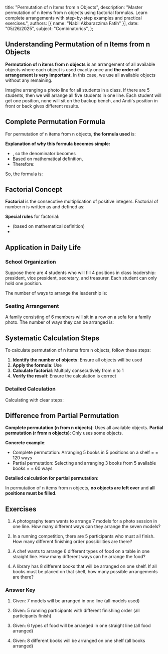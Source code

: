    title: "Permutation of n Items from n Objects",
   description: "Master permutation of n items from n objects using factorial formulas. Learn complete arrangements with step-by-step examples and practical exercises.",
   authors: [{ name: "Nabil Akbarazzima Fatih" }],
   date: "05/26/2025",
   subject: "Combinatorics",
};

## Understanding Permutation of n Items from n Objects

**Permutation of n items from n objects** is an arrangement of all available objects where each object is used exactly once and **the order of arrangement is very important**. In this case, we use all available objects without any remaining.

Imagine arranging a photo line for all students in a class. If there are 5 students, then we will arrange all five students in one line. Each student will get one position, none will sit on the backup bench, and Andi's position in front or back gives different results.

## Complete Permutation Formula

For permutation of n items from n objects, **the formula used** is:

<div className="flex flex-col gap-4">
<BlockMath math="nP_n = \frac{n!}{(n-n)!} = \frac{n!}{0!}" />
</div>

**Explanation of why this formula becomes simple:**
- <InlineMath math="(n-n) = 0" />, so the denominator becomes <InlineMath math="0!" />
- Based on mathematical definition, <InlineMath math="0! = 1" />
- Therefore: <InlineMath math="\frac{n!}{0!} = \frac{n!}{1} = n!" />

So, the formula is:

<div className="flex flex-col gap-4">
<BlockMath math="nP_n = n!" />
</div>

## Factorial Concept

**Factorial** is the consecutive multiplication of positive integers. Factorial of number n is written as <InlineMath math="n!" /> and defined as:

<div className="flex flex-col gap-4">
<BlockMath math="n! = n \times (n-1) \times (n-2) \times \cdots \times 2 \times 1" />
</div>

**Special rules** for factorial:
- <InlineMath math="0! = 1" /> (based on mathematical definition)
- <InlineMath math="1! = 1" />

## Application in Daily Life

### School Organization

Suppose there are 4 students who will fill 4 positions in class leadership: president, vice president, secretary, and treasurer. Each student can only hold one position.

The number of ways to arrange the leadership is:

<div className="flex flex-col gap-4">
<BlockMath math="4P_4 = 4! = 4 \times 3 \times 2 \times 1 = 24 \text{ ways}" />
</div>

### Seating Arrangement

A family consisting of 6 members will sit in a row on a sofa for a family photo. The number of ways they can be arranged is:

<div className="flex flex-col gap-4">
<BlockMath math="6P_6 = 6! = 6 \times 5 \times 4 \times 3 \times 2 \times 1 = 720 \text{ ways}" />
</div>

## Systematic Calculation Steps

To calculate permutation of n items from n objects, follow these steps:

1. **Identify the number of objects**: Ensure all objects will be used
2. **Apply the formula**: Use <InlineMath math="n!" />
3. **Calculate factorial**: Multiply consecutively from n to 1
4. **Verify the result**: Ensure the calculation is correct

### Detailed Calculation

Calculating <InlineMath math="5!" /> with clear steps:

<div className="flex flex-col gap-4">
<BlockMath math="5! = 5 \times 4 \times 3 \times 2 \times 1" />
<BlockMath math="= 20 \times 3 \times 2 \times 1" />
<BlockMath math="= 60 \times 2 \times 1" />
<BlockMath math="= 120 \times 1 = 120" />
</div>

## Difference from Partial Permutation

**Complete permutation (n from n objects)**: Uses all available objects.
**Partial permutation (r from n objects)**: Only uses some objects.

**Concrete example**: 
- Complete permutation: Arranging 5 books in 5 positions on a shelf = <InlineMath math="5!" /> = 120 ways
- Partial permutation: Selecting and arranging 3 books from 5 available books = <InlineMath math="5P_3" /> = 60 ways

**Detailed calculation for partial permutation**:

<div className="flex flex-col gap-4">
<BlockMath math="5P_3 = \frac{5!}{(5-3)!} = \frac{5!}{2!}" />
<BlockMath math="= \frac{5 \times 4 \times 3 \times 2 \times 1}{2 \times 1}" />
<BlockMath math="= \frac{120}{2} = 60 \text{ ways}" />
</div>

In permutation of n items from n objects, **no objects are left over** and **all positions must be filled**.

## Exercises

1. A photography team wants to arrange 7 models for a photo session in one line. How many different ways can they arrange the seven models?

2. In a running competition, there are 5 participants who must all finish. How many different finishing order possibilities are there?

3. A chef wants to arrange 6 different types of food on a table in one straight line. How many different ways can he arrange the food?

4. A library has 8 different books that will be arranged on one shelf. If all books must be placed on that shelf, how many possible arrangements are there?

### Answer Key

1. Given: 7 models will be arranged in one line (all models used)
   <div className="flex flex-col gap-4">
   <BlockMath math="7P_7 = 7! = 7 \times 6 \times 5 \times 4 \times 3 \times 2 \times 1 = 5040 \text{ ways}" />
   </div>

2. Given: 5 running participants with different finishing order (all participants finish)
   <div className="flex flex-col gap-4">
   <BlockMath math="5P_5 = 5! = 5 \times 4 \times 3 \times 2 \times 1 = 120 \text{ possible orders}" />
   </div>

3. Given: 6 types of food will be arranged in one straight line (all food arranged)
   <div className="flex flex-col gap-4">
   <BlockMath math="6P_6 = 6! = 6 \times 5 \times 4 \times 3 \times 2 \times 1 = 720 \text{ ways}" />
   </div>

4. Given: 8 different books will be arranged on one shelf (all books arranged)
   <div className="flex flex-col gap-4">
   <BlockMath math="8P_8 = 8! = 8 \times 7 \times 6 \times 5 \times 4 \times 3 \times 2 \times 1 = 40320 \text{ ways}" />
   </div>